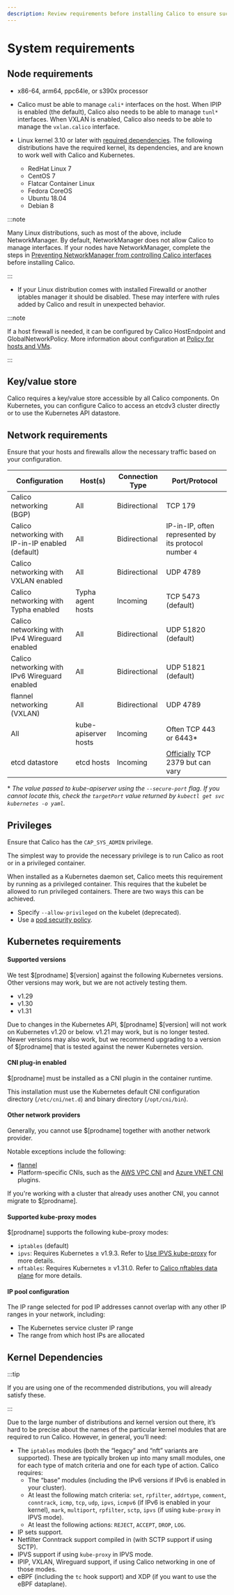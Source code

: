 ```yaml
---
description: Review requirements before installing Calico to ensure success.
---
```


# System requirements

## Node requirements

* x86-64, arm64, ppc64le, or s390x processor

* Calico must be able to manage `cali*` interfaces on the host.
  When IPIP is enabled (the default), Calico also needs to be able to manage `tunl*` interfaces.
  When VXLAN is enabled, Calico also needs to be able to manage the `vxlan.calico` interface.

* Linux kernel 3.10 or later with [required dependencies](#kernel-dependencies). The following distributions have the required kernel, its dependencies, and are known to work well with Calico and Kubernetes.
  * RedHat Linux 7
  * CentOS 7
  * Flatcar Container Linux
  * Fedora CoreOS
  * Ubuntu 18.04
  * Debian 8

:::note

Many Linux distributions, such as most of the above, include NetworkManager.
By default, NetworkManager does not allow Calico to manage interfaces.
If your nodes have NetworkManager, complete the steps in [Preventing NetworkManager from controlling Calico interfaces](../../operations/troubleshoot/troubleshooting.mdx#configure-networkmanager) before installing Calico.

:::

* If your Linux distribution comes with installed Firewalld or another iptables manager it should be disabled.
  These may interfere with rules added by Calico and result in unexpected behavior.

:::note

If a host firewall is needed, it can be configured by Calico HostEndpoint and GlobalNetworkPolicy.
More information about configuration at [Policy for hosts and VMs](../../network-policy/hosts/index.mdx).

:::

## Key/value store

Calico requires a key/value store accessible by all Calico components.
On Kubernetes, you can configure Calico to access an etcdv3 cluster directly or to use the Kubernetes API datastore.

## Network requirements

Ensure that your hosts and firewalls allow the necessary traffic based on your configuration.

| Configuration                                     | Host(s)        | Connection Type | Port/Protocol                                                                                                                 |
|---------------------------------------------------|----------------|-----------------|-------------------------------------------------------------------------------------------------------------------------------|
| Calico networking (BGP)                           | All            | Bidirectional   | TCP 179                                                                                                                       |
| Calico networking with IP-in-IP enabled (default) | All            | Bidirectional   | IP-in-IP, often represented by its protocol number `4`                                                                        |
| Calico networking with VXLAN enabled              | All            | Bidirectional   | UDP 4789                                                                                                                      |
| Calico networking with Typha enabled              | Typha agent hosts    | Incoming        | TCP 5473 (default)                                                                                                            |
| Calico networking with IPv4 Wireguard enabled     | All            | Bidirectional   | UDP 51820 (default)                                                                                                           |
| Calico networking with IPv6 Wireguard enabled     | All            | Bidirectional   | UDP 51821 (default)                                                                                                           |
| flannel networking (VXLAN)                        | All            | Bidirectional   | UDP 4789                                                                                                                      |
| All                                               | kube-apiserver hosts | Incoming        | Often TCP 443 or 6443\*                                                                                                       |
| etcd datastore                                    | etcd hosts     | Incoming        | [Officially](http://www.iana.org/assignments/service-names-port-numbers/service-names-port-numbers.txt) TCP 2379 but can vary |

\* *The value passed to kube-apiserver using the `--secure-port` flag.
If you cannot locate this, check the `targetPort` value returned by `kubectl get svc kubernetes -o yaml`.*

## Privileges

Ensure that Calico has the `CAP_SYS_ADMIN` privilege.

The simplest way to provide the necessary privilege is to run Calico as root or in a privileged container.

When installed as a Kubernetes daemon set, Calico meets this requirement by running as a privileged container.
This requires that the kubelet be allowed to run privileged containers.
There are two ways this can be achieved.

* Specify `--allow-privileged` on the kubelet (deprecated).
* Use a [pod security policy](https://kubernetes.io/docs/concepts/policy/pod-security-policy/).

## Kubernetes requirements

#### Supported versions

We test $[prodname] $[version] against the following Kubernetes versions. Other versions may work, but we are not actively testing them.

- v1.29
- v1.30
- v1.31

Due to changes in the Kubernetes API, $[prodname] $[version] will not work
on Kubernetes v1.20 or below. v1.21 may work, but is no longer tested.
Newer versions may also work, but we recommend upgrading to a version of $[prodname]
that is tested against the newer Kubernetes version.

#### CNI plug-in enabled

$[prodname] must be installed as a CNI plugin in the container runtime.

This installation must use the Kubernetes default CNI configuration directory (`/etc/cni/net.d`) and binary directory (`/opt/cni/bin`).

#### Other network providers

Generally, you cannot use $[prodname] together with another network provider.

Notable exceptions include the following:

* [flannel](flannel/index.mdx)
* Platform-specific CNIs, such as the [AWS VPC CNI](https://github.com/aws/amazon-vpc-cni-k8s/blob/master/README.md) and [Azure VNET CNI](https://github.com/Azure/azure-container-networking/blob/master/docs/cni.md) plugins.

If you're working with a cluster that already uses another CNI, you cannot migrate to $[prodname].

#### Supported kube-proxy modes

$[prodname] supports the following kube-proxy modes:

- `iptables` (default)
- `ipvs`: Requires Kubernetes &#8805;  v1.9.3. Refer to [Use IPVS kube-proxy](../../networking/configuring/use-ipvs.mdx) for more details.
- `nftables`: Requires Kubernetes &#8805;  v1.31.0. Refer to [Calico nftables data plane](nftables.mdx) for more details.

#### IP pool configuration

The IP range selected for pod IP addresses cannot overlap with any other
IP ranges in your network, including:

- The Kubernetes service cluster IP range
- The range from which host IPs are allocated

## Kernel Dependencies

:::tip

If you are using one of the recommended distributions, you will already satisfy these.

:::

Due to the large number of distributions and kernel version out there, it’s hard to be precise about the names of the particular kernel modules that are required to run Calico.
However, in general, you’ll need:

* The `iptables` modules (both the “legacy” and “nft” variants are supported). These are typically broken up into many small modules, one for each type of match criteria and one for each type of action. Calico requires:
  * The “base” modules (including the IPv6 versions if IPv6 is enabled in your cluster).
  * At least the following match criteria: `set`, `rpfilter`, `addrtype`, `comment`, `conntrack`, `icmp`, `tcp`, `udp`, `ipvs`, `icmpv6` (if IPv6 is enabled in your kernel), `mark`, `multiport`, `rpfilter`, `sctp`, `ipvs` (if using `kube-proxy` in IPVS mode).
  * At least the following actions: `REJECT`, `ACCEPT`, `DROP`, `LOG`.
* IP sets support.
* Netfilter Conntrack support compiled in (with SCTP support if using SCTP).
* IPVS support if using `kube-proxy` in IPVS mode.
* IPIP, VXLAN, Wireguard support, if using Calico networking in one of those modes.
* eBPF (including the `tc` hook support) and XDP (if you want to use the eBPF dataplane).